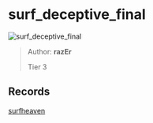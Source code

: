 
# surf_deceptive_final

![surf_deceptive_final](https://raw.githubusercontent.com/Sayt123/SurfMapPics/Maps-and-bonuses/csgo/surf_deceptive_final.jpg)

> Author: **razEr**
>
> Tier 3

## Records

[surfheaven](https://surfheaven.eu/map/surf_deceptive_final)
